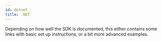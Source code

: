 ```yaml
---
id: dotnet
title: .NET
---
```


Depending on how well the SDK is documented, this either contains some links with basic set up instructions,
or a bit more advanced examples.

